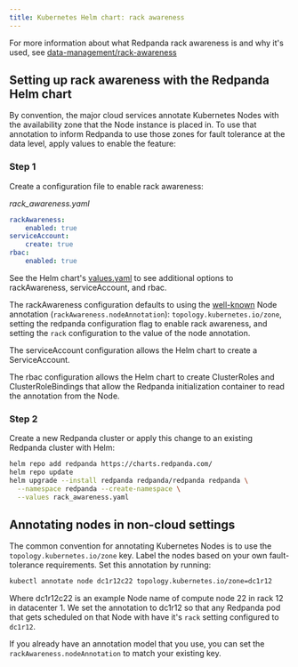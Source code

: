 ```yaml
---
title: Kubernetes Helm chart: rack awareness
---
```


<head>
    <meta name="title" content="Kubernetes Helm chart: rack awareness | Redpanda Docs"/>
    <meta name="description" content="Setting up rack awareness with the Kubernetes helm chart."/>
</head>


For more information about what Redpanda rack awareness is and why it's used, see [data-management/rack-awareness](./rack-awareness)

## Setting up rack awareness with the Redpanda Helm chart

By convention, the major cloud services annotate Kubernetes Nodes with the availability zone that the Node instance is placed in.
To use that annotation to inform Redpanda to use those zones for fault tolerance at the data level, apply values to enable the feature:

### Step 1

Create a configuration file to enable rack awareness:

_rack_awareness.yaml_

```yaml
rackAwareness:
    enabled: true
serviceAccount:
    create: true
rbac:
    enabled: true
```

See the Helm chart's [values.yaml](https://github.com/joejulian/helm-charts/tree/main/charts/redpanda/values.yaml) to see additional options to rackAwareness, serviceAccount, and rbac.

The rackAwareness configuration defaults to using the [well-known](https://kubernetes.io/docs/reference/labels-annotations-taints/#topologykubernetesiozone) Node annotation (`rackAwareness.nodeAnnotation`): `topology.kubernetes.io/zone`, setting the redpanda configuration flag to enable rack awareness, and setting the `rack` configuration to the value of the node annotation.

The serviceAccount configuration allows the Helm chart to create a ServiceAccount.

The rbac configuration allows the Helm chart to create ClusterRoles and ClusterRoleBindings that allow the Redpanda initialization container to read the annotation from the Node.

### Step 2

Create a new Redpanda cluster or apply this change to an existing Redpanda cluster with Helm:

```sh
helm repo add redpanda https://charts.redpanda.com/
helm repo update
helm upgrade --install redpanda redpanda/redpanda redpanda \
  --namespace redpanda --create-namespace \
  --values rack_awareness.yaml
```

## Annotating nodes in non-cloud settings

The common convention for annotating Kubernetes Nodes is to use the `topology.kubernetes.io/zone` key. Label the nodes based on your own fault-tolerance requirements. Set this annotation by running:

```sh
kubectl annotate node dc1r12c22 topology.kubernetes.io/zone=dc1r12
```

Where dc1r12c22 is an example Node name of compute node 22 in rack 12 in datacenter 1. We set the annotation to dc1r12 so that any Redpanda pod that gets scheduled on that Node with have it's `rack` setting configured to `dc1r12`.

If you already have an annotation model that you use, you can set the `rackAwareness.nodeAnnotation` to match your existing key.
